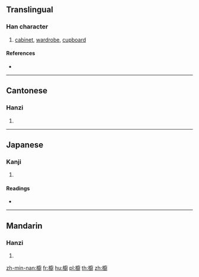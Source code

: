 {{also|橱|櫉}}
==Translingual==

===Han character===
{{Han char|rn=75|rad=木|as=15|sn=19|four=40940|canj=DIGI}}

# [[cabinet]], [[wardrobe]], [[cupboard]]

====References====
* {{Han ref|kx=0561.111|hdz=21315.050|uh=6AE5|ud=27365|bh=C36F|bd=50031}}

----

==Cantonese==

===Hanzi===
{{yue-hanzi|jyut=cyu4|y=chyu4|sim=橱}}

# {{defn|lang=yue|sort=木15}}

----

==Japanese==

===Kanji===
{{ja-kanji|grade=|rs=木15}}

# {{defn|lang=ja|sort=木15}}

====Readings====
* {{ja-readings|on=[[ちゅ]] (chu)|kun=[[ひつ]] (hitsu)}}

----

==Mandarin==

===Hanzi===
{{cmn-hanzi|sim=橱|pin=[[chú]] ([[chu2]])|wg=ch'u<sup>2</sup>}}

# {{defn|lang=cmn|sort=木15}}

[[zh-min-nan:櫥]]
[[fr:櫥]]
[[hu:櫥]]
[[pl:櫥]]
[[th:櫥]]
[[zh:櫥]]